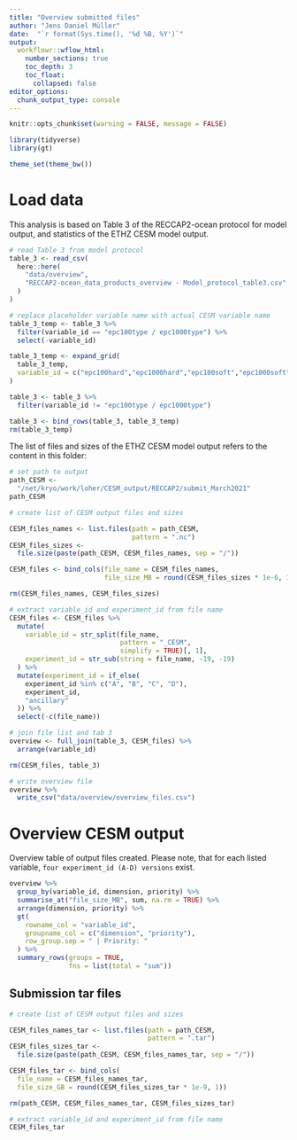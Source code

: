 ```yaml
---
title: "Overview submitted files"
author: "Jens Daniel Müller"
date:  "`r format(Sys.time(), '%d %B, %Y')`"
output: 
  workflowr::wflow_html:
    number_sections: true
    toc_depth: 3
    toc_float:
      collapsed: false
editor_options:
  chunk_output_type: console
---
```


```r
knitr::opts_chunk$set(warning = FALSE, message = FALSE)
```

```r
library(tidyverse)
library(gt)
```

```r
theme_set(theme_bw())
```

# Load data

This analysis is based on Table 3 of the RECCAP2-ocean protocol for model output, and statistics of the ETHZ CESM model output.

```r

# read Table 3 from model protocol
table_3 <- read_csv(
  here::here(
    "data/overview",
    "RECCAP2-ocean_data_products_overview - Model_protocol_table3.csv"
  )
)

# replace placeholder variable name with actual CESM variable name
table_3_temp <- table_3 %>% 
  filter(variable_id == "epc100type / epc1000type") %>% 
  select(-variable_id)

table_3_temp <- expand_grid(
  table_3_temp,
  variable_id = c("epc100hard","epc1000hard","epc100soft","epc1000soft")
)

table_3 <- table_3 %>% 
  filter(variable_id != "epc100type / epc1000type")

table_3 <- bind_rows(table_3, table_3_temp)
rm(table_3_temp)

```


The list of files and sizes of the ETHZ CESM model output refers to the content in this folder:

```r

# set path to output
path_CESM <-
  "/net/kryo/work/loher/CESM_output/RECCAP2/submit_March2021"
path_CESM

# create list of CESM output files and sizes

CESM_files_names <- list.files(path = path_CESM,
                               pattern = ".nc")
CESM_files_sizes <-
  file.size(paste(path_CESM, CESM_files_names, sep = "/"))

CESM_files <- bind_cols(file_name = CESM_files_names,
                        file_size_MB = round(CESM_files_sizes * 1e-6, 1))

rm(CESM_files_names, CESM_files_sizes)

# extract variable_id and experiment_id from file name
CESM_files <- CESM_files %>%
  mutate(
    variable_id = str_split(file_name,
                            pattern = "_CESM",
                            simplify = TRUE)[, 1],
    experiment_id = str_sub(string = file_name, -19, -19)
  ) %>%
  mutate(experiment_id = if_else(
    experiment_id %in% c("A", "B", "C", "D"),
    experiment_id,
    "ancillary"
  )) %>%
  select(-c(file_name))

```

```r

# join file list and tab 3
overview <- full_join(table_3, CESM_files) %>%
  arrange(variable_id)

rm(CESM_files, table_3)

# write overview file
overview %>%
  write_csv("data/overview/overview_files.csv")

```

# Overview CESM output

Overview table of output files created. Please note, that for each listed variable, `four experiment_id (A-D) versions` exist.

```r

overview %>% 
  group_by(variable_id, dimension, priority) %>% 
  summarise_at("file_size_MB", sum, na.rm = TRUE) %>% 
  arrange(dimension, priority) %>% 
  gt(
    rowname_col = "variable_id",
    groupname_col = c("dimension", "priority"),
    row_group.sep = " | Priority: "
  ) %>%
  summary_rows(groups = TRUE,
               fns = list(total = "sum"))

```

## Submission tar files

```r

# create list of CESM output files and sizes

CESM_files_names_tar <- list.files(path = path_CESM,
                                   pattern = ".tar")
CESM_files_sizes_tar <-
  file.size(paste(path_CESM, CESM_files_names_tar, sep = "/"))

CESM_files_tar <- bind_cols(
  file_name = CESM_files_names_tar,
  file_size_GB = round(CESM_files_sizes_tar * 1e-9, 1))

rm(path_CESM, CESM_files_names_tar, CESM_files_sizes_tar)

# extract variable_id and experiment_id from file name
CESM_files_tar


```
